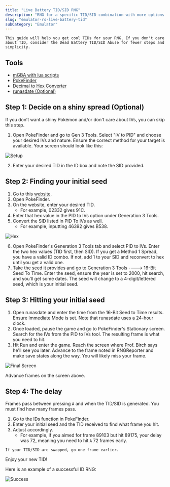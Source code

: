 ```yaml
---
title: "Live Battery TID/SID RNG"
description: "RNG for a specific TID/SID combination with more options than dead battery"
slug: "emulator-rs-live-battery-tid"
subCategory: "Emulator"
---
```


```
This guide will help you get cool TIDs for your RNG. If you don't care about TID, consider the Dead Battery TID/SID Abuse for fewer steps and simplicity.
```

## Tools

- [mGBA with lua scripts](/mgba-setup)
- [PokeFinder](https://github.com/Admiral-Fish/PokeFinder/releases)
- [Decimal to Hex Converter](https://www.binaryhexconverter.com/decimal-to-hex-converter)
- [runasdate (Optional)](https://runasdate.en.softonic.com/)

## Step 1: Decide on a shiny spread (Optional)

If you don’t want a shiny Pokémon and/or don't care about IVs, you can skip this step.

1. Open PokeFinder and go to Gen 3 Tools. Select "IV to PID" and choose your desired IVs and nature. Ensure the correct method for your target is available. Your screen should look like this:

![Setup](/images/Ruby-Sapphire/Live-Battery-TID/Setup.png)

2. Enter your desired TID in the ID box and note the SID provided.

## Step 2: Finding your initial seed

1. Go to this [website](https://www.binaryhexconverter.com/decimal-to-hex-converter).
2. Open PokeFinder.
3. On the website, enter your desired TID.
   - For example, 02332 gives 91C.
4. Enter that hex value in the PID to IVs option under Generation 3 Tools.
5. Convert the SID listed in PID To IVs as well.
   - For example, inputting 46392 gives B538.

![Hex](/images/Ruby-Sapphire/Live-Battery-TID/Hex.png)

6. Open PokeFinder's Generation 3 Tools tab and select PID to IVs. Enter the two hex values (TID first, then SID). If you get a Method 1 Spread, you have a valid ID combo. If not, add 1 to your SID and reconvert to hex until you get a valid one.
7. Take the seed it provides and go to Generation 3 Tools ----> 16-Bit Seed To Time. Enter the seed, ensure the year is set to 2000, hit search, and you'll get some dates. The seed will change to a 4-digit/lettered seed, which is your initial seed.

## Step 3: Hitting your initial seed

1. Open runasdate and enter the time from the 16-Bit Seed to Time results. Ensure Immediate Mode is set. Note that runasdate uses a 24-hour clock.
2. Once loaded, pause the game and go to PokeFinder's Stationary screen. Search for the IVs from the PID to IVs tool. The resulting frame is what you need to hit.
3. Hit Run and enter the game. Reach the screen where Prof. Birch says he'll see you later. Advance to the frame noted in RNGReporter and make save states along the way. You will likely miss your frame.

![Final Screen](/images/Ruby-Sapphire/Live-Battery-TID/Final-Screen.png)

Advance frames on the screen above.

## Step 4: The delay

Frames pass between pressing `A` and when the TID/SID is generated. You must find how many frames pass.

1. Go to the IDs function in PokeFinder.
2. Enter your initial seed and the TID received to find what frame you hit.
3. Adjust accordingly.
   - For example, if you aimed for frame 89103 but hit 89175, your delay was 72, meaning you need to hit `A` 72 frames early.

```
If your TID/SID are swapped, go one frame earlier.
```

Enjoy your new TID!

Here is an example of a successful ID RNG:

![Success](/images/Ruby-Sapphire/Live-Battery-TID/Success.png)
